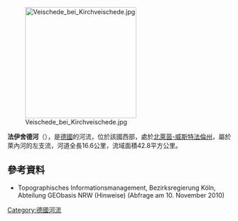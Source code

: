 {{Onesource|time=2020-08-14T04:26:40+00:00}}
{{Coord|51|8|43.3|N|8|0|42.3|E|display=title}}
[[Image:Veischede_bei_Kirchveischede.jpg|250px]]

'''法伊舍德河'''（{{lang-de|Veischede}}），是[[德國|德國]]的河流，位於該國西部，處於[[北萊茵-威斯特法倫州|北萊茵-威斯特法倫州]]，屬於萊內河的左支流，河道全長16.6公里，流域面積42.8平方公里。

==參考資料==
* Topographisches Informationsmanagement, Bezirksregierung Köln, Abteilung GEObasis NRW (Hinweise) (Abfrage am 10. November 2010)

{{Germany-geo-stub}}
[[Category:德國河流|Category:德國河流]]